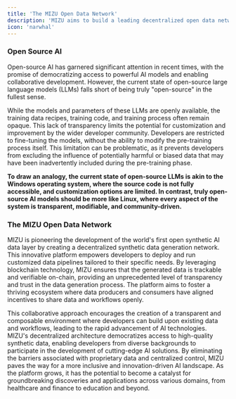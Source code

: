 ```yaml
---
title: 'The MIZU Open Data Network'
description: 'MIZU aims to build a leading decentralized open data network, integrating high-quality public datasets with advanced synthetic data to empower AI innovation and democratize access to valuable information resources.'
icon: 'narwhal'
---
```


### Open Source AI

Open-source AI has garnered significant attention in recent times, with the promise of democratizing access to powerful AI models and enabling collaborative development. However, the current state of open-source large language models (LLMs) falls short of being truly "open-source" in the fullest sense.

While the models and parameters of these LLMs are openly available, the training data recipes, training code, and training process often remain opaque. This lack of transparency limits the potential for customization and improvement by the wider developer community. Developers are restricted to fine-tuning the models, without the ability to modify the pre-training process itself. This limitation can be problematic, as it prevents developers from excluding the influence of potentially harmful or biased data that may have been inadvertently included during the pre-training phase.

__To draw an analogy, the current state of open-source LLMs is akin to the Windows operating system, where the source code is not fully accessible, and customization options are limited. In contrast, truly open-source AI models should be more like Linux, where every aspect of the system is transparent, modifiable, and community-driven.__

### The MIZU Open Data Network

MIZU is pioneering the development of the world's first open synthetic AI data layer by creating a decentralized synthetic data generation network. This innovative platform empowers developers to deploy and run customized data pipelines tailored to their specific needs. By leveraging blockchain technology, MIZU ensures that the generated data is trackable and verifiable on-chain, providing an unprecedented level of transparency and trust in the data generation process. The platform aims to foster a thriving ecosystem where data producers and consumers have aligned incentives to share data and workflows openly.

This collaborative approach encourages the creation of a transparent and composable environment where developers can build upon existing data and workflows, leading to the rapid advancement of AI technologies. MIZU's decentralized architecture democratizes access to high-quality synthetic data, enabling developers from diverse backgrounds to participate in the development of cutting-edge AI solutions. By eliminating the barriers associated with proprietary data and centralized control, MIZU paves the way for a more inclusive and innovation-driven AI landscape. As the platform grows, it has the potential to become a catalyst for groundbreaking discoveries and applications across various domains, from healthcare and finance to education and beyond.
